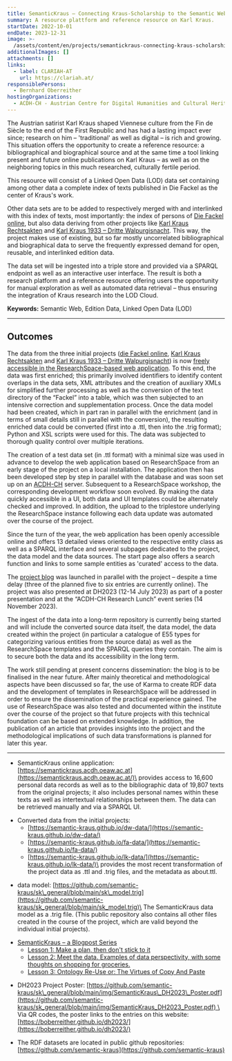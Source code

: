 ```yaml
---
title: SemanticKraus – Connecting Kraus-Scholarship to the Semantic Web
summary: A resource plattform and reference resource on Karl Kraus.
startDate: 2022-10-01
endDate: 2023-12-31
image: >-
  /assets/content/en/projects/semantickraus-connecting-kraus-scholarship-semantic-web/image.png
additionalImages: []
attachments: []
links:
  - label: CLARIAH-AT
    url: https://clariah.at/
responsiblePersons:
  - Bernhard Oberreither
hostingOrganizations:
  - ACDH-CH - Austrian Centre for Digital Humanities and Cultural Heritage
---
```

The Austrian satirist Karl Kraus shaped Viennese culture from the Fin de Siècle to the end of the First Republic and has had a lasting impact ever since; research on him – 'traditional' as well as digital – is rich and growing. This situation offers the opportunity to create a reference resource: a bibliographical and biographical source and at the same time a tool linking present and future online publications on Karl Kraus – as well as on the neighboring topics in this much researched, culturally fertile period.

This resource will consist of a Linked Open Data (LOD) data set containing among other data a complete index of texts published in Die Fackel as the center of Kraus's work.

Other data sets are to be added to respectively merged with and interlinked with this index of texts, most importantly: the index of persons of [Die Fackel online](https://fackel.oeaw.ac.at/), but also data deriving from other projects like [Karl Kraus Rechtsakten](https://kraus.wienbibliothek.at/) and [Karl Kraus 1933 – Dritte Walpurgisnacht](https://kraus1933.ace.oeaw.ac.at/index.html). This way, the project makes use of existing, but so far mostly uncorrelated bibliographical and biographical data to serve the frequently expressed demand for open, reusable, and interlinked edition data.

The data set will be ingested into a triple store and provided via a SPARQL endpoint as well as an interactive user interface. The result is both a research platform and a reference resource offering users the opportunity for manual exploration as well as automated data retrieval – thus ensuring the integration of Kraus research into the LOD Cloud.

**Keywords:** Semantic Web, Edition Data, Linked Open Data (LOD)

---

## **Outcomes**

The data from the three initial projects ([die Fackel online](https://fackel.oeaw.ac.at/), [Karl Kraus Rechtsakten](https://kraus.wienbibliothek.at/) and [Karl Kraus 1933 – Dritte Walpurgisnacht](https://kraus1933.ace.oeaw.ac.at/index.html)) is now [freely accessible in the ResearchSpace-based web application](https://semantickraus.acdh.oeaw.ac.at). To this end, the data was first enriched; this primarily involved identifiers to identify content overlaps in the data sets, XML attributes and the creation of auxiliary XMLs for simplified further processing as well as the conversion of the text directory of the “Fackel” into a table, which was then subjected to an intensive correction and supplementation process. Once the data model had been created, which in part ran in parallel with the enrichment (and in terms of small details still in parallel with the conversion), the resulting enriched data could be converted (first into a .ttl, then into the .trig format); Python and XSL scripts were used for this. The data was subjected to thorough quality control over multiple iterations.

The creation of a test data set (in .ttl format) with a minimal size was used in advance to develop the web application based on ResearchSpace from an early stage of the project on a local installation. The application then has been developed step by step in parallel with the database and was soon set up on an [ACDH-CH](/consortium/austrian-academy-of-sciences/) server. Subsequent to a ResearchSpace workshop, the corresponding development workflow soon evolved. By making the data quickly accessible in a UI, both data and UI templates could be alternately checked and improved. In addition, the upload to the triplestore underlying the ResearchSpace instance following each data update was automated over the course of the project.

Since the turn of the year, the web application has been openly accessible online and offers 13 detailed views oriented to the respective entity class as well as a SPARQL interface and several subpages dedicated to the project, the data model and the data sources. The start page also offers a search function and links to some sample entities as 'curated' access to the data.

The [project blog](https://howto.acdh.oeaw.ac.at/de/curriculum/semantickraus-a-blogpost-series) was launched in parallel with the project – despite a time delay (three of the planned five to six entries are currently online). The project was also presented at DH2023 (12-14 July 2023) as part of a poster presentation and at the “ACDH-CH Research Lunch” event series (14 November 2023).

The ingest of the data into a long-term repository is currently being started and will include the converted source data itself, the data model, the data created within the project (in particular a catalogue of E55 types for categorizing various entities from the source data) as well as the ResearchSpace templates and the SPARQL queries they contain. The aim is to secure both the data and its accessibility in the long term.

The work still pending at present concerns dissemination: the blog is to be finalised in the near future. After mainly theoretical and methodological aspects have been discussed so far, the use of Karma to create RDF data and the development of templates in ResearchSpace will be addressed in order to ensure the dissemination of the practical experience gained. The use of ResearchSpace was also tested and documented within the institute over the course of the project so that future projects with this technical foundation can be based on extended knowledge. In addition, the publication of an article that provides insights into the project and the methodological implications of such data transformations is planned for later this year.

---

* SemanticKraus online application: [https://semantickraus.acdh.oeaw.ac.at](https://semantickraus.acdh.oeaw.ac.at/)\
  provides access to 16,600 personal data records as well as to the bibliographic data of 19,807 texts from the original projects; it also includes personal names within these texts as well as intertextual relationships between them. The data can be retrieved manually and via a SPARQL UI.

- Converted data from the initial projects:
  * [https://semantic-kraus.github.io/dw-data/](https://semantic-kraus.github.io/dw-data/)
  * [https://semantic-kraus.github.io/fa-data/](https://semantic-kraus.github.io/fa-data/)
  * [https://semantic-kraus.github.io/lk-data/](https://semantic-kraus.github.io/lk-data/)\
    provides the most recent transformation of the project data as .ttl and .trig files, and the metadata as about.ttl.

* data model: [https://github.com/semantic-kraus/sk\_general/blob/main/sk\_model.trig](https://github.com/semantic-kraus/sk_general/blob/main/sk_model.trig)\
  The SemanticKraus data model as a .trig file. (This public repository also contains all other files created in the course of the project, which are valid beyond the individual initial projects).

- [SemanticKraus – a Blogpost Series](https://howto.acdh.oeaw.ac.at/de/curriculum/semantickraus-a-blogpost-series)
  * [Lesson 1: Make a plan, then don't stick to it](https://howto.acdh.oeaw.ac.at/de/resource/posts/lesson-1-make-a-plan)
  * [Lesson 2: Meet the data. Examples of data perspectivity, with some thoughts on shopping for groceries.](https://howto.acdh.oeaw.ac.at/de/resource/posts/lesson-2-meet-the-data)
  * [Lesson 3: Ontology Re-Use or: The Virtues of Copy And Paste](https://howto.acdh.oeaw.ac.at/de/resource/posts/lesson-3-copy-and-paste)

* DH2023 Project Poster: [https://github.com/semantic-kraus/sk\_general/blob/main/img/SemanticKraus\_DH2023\_Poster.pdf](https://github.com/semantic-kraus/sk_general/blob/main/img/SemanticKraus_DH2023_Poster.pdf) \
  Via QR codes, the poster links to the entries on this website: [https://boberreither.github.io/dh2023/](https://boberreither.github.io/dh2023/)

- The RDF datasets are located in public github repositories: [https://github.com/semantic-kraus](https://github.com/semantic-kraus)
